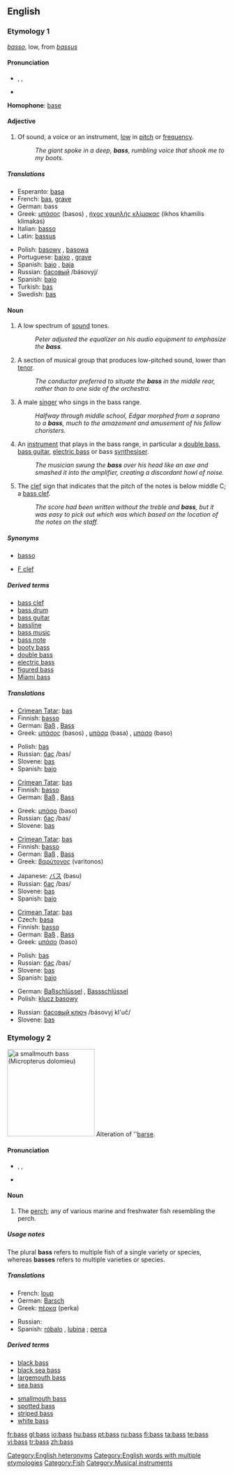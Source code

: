 {{see|bas}}
{{wikipedia}}
==English==

===Etymology 1===
{{It.}} ''[[basso]]'', low, from {{L.}} ''[[bassus]]''

====Pronunciation====
* {{enPR|bās}}, {{IPA|/beɪs/}}, {{SAMPA|/beIs/}}
* {{audio|en-us-bass-low.ogg|Audio (US)}}

'''Homophone''': [[base]]

====Adjective====
{{en-adj}}

# Of sound, a voice or an instrument, [[low]] in [[pitch]] or [[frequency]].
#: ''The giant spoke in a deep, '''bass''', rumbling voice that shook me to my boots.''

=====Translations=====
{{rfc-tsort|duplicate language: Spanish}}
{{trans-top|low in pitch}}
* Esperanto: [[basa]]
* French: [[bas]], [[grave]]
* German: bass
* Greek: [[μπάσος]] (basos) {{m}}, [[ήχος χαμηλής κλίμακας]] (ikhos khamilis klimakas) {{m}}
* Italian: [[basso]] {{m}}
* Latin: [[bassus]] {{m}}
{{trans-mid}}
* Polish: [[basowy]] {{m}}, [[basowa]] {{f}}
* Portuguese: [[baixo]] {{m}}, [[grave]] {{m}}
* Spanish: [[bajo]] {{m}}, [[baja]] {{f}}
* Russian: [[басовый]] /básovyj/
* Spanish: [[bajo]] {{m}}
* Turkish: [[bas]]
* Swedish: [[bas]]
{{trans-bottom}}

====Noun====
{{en-noun|es}}

# A low spectrum of [[sound]] tones.
#: ''Peter adjusted the equalizer on his audio equipment to emphasize the '''bass'''.''
# A section of musical group that produces low-pitched sound, lower than [[tenor]].
#: ''The conductor preferred to situate the '''bass''' in the middle rear, rather than to one side of the orchestra.''
# A male [[singer]] who sings in the bass range.
#: ''Halfway through middle school, Edgar morphed from a soprano to a '''bass''', much to the amazement and amusement of his fellow choristers.''
# An [[instrument]] that plays in the bass range, in particular a [[double bass]], [[bass guitar]], [[electric bass]] or bass [[synthesiser]].
#: ''The musician swung the '''bass''' over his head like an axe and smashed it into the amplifier, creating a discordant howl of noise.''
# The [[clef]] sign that indicates that the pitch of the notes is below middle C; a [[bass clef]].
#: ''The score had been written without the treble and '''bass''', but it was easy to pick out which was which based on the location of the notes on the staff.''

=====Synonyms=====
* {{i-c|singer}} [[basso]]
* {{i-c|clef}} [[F clef]]

=====Derived terms=====
* [[bass clef]]
* [[bass drum]]
* [[bass guitar]]
* [[bassline]]
* [[bass music]]
* [[bass note]]
* [[booty bass]]
* [[double bass]]
* [[electric bass]]
* [[figured bass]]
* [[Miami bass]]

=====Translations=====
{{trans-top|low spectrum of sound}}
* [[Crimean Tatar]]: [[bas#Crimean Tatar|bas]]
* Finnish: [[basso]]
* German: [[Baß]] {{m}}, [[Bass]] {{m}}
* Greek: [[μπάσος]] (basos) {{m}}, [[μπάσα]] (basa) {{f}}, [[μπάσο]] (baso) {{n}}
{{trans-mid}}
* Polish: [[bas]] {{m}}
* Russian: [[бас]] /bas/ {{m}}
* Slovene: [[bas]] {{m}}
* Spanish: [[bajo]] {{m}}
{{trans-bottom}}

{{trans-top|section of musical group}}
* [[Crimean Tatar]]: [[bas#Crimean Tatar|bas]]
* Finnish: [[basso]]
* German: [[Baß]] {{m}}, [[Bass]] {{m}}
{{trans-mid}}
* Greek: [[μπάσο]] (baso) {{n}}
* Russian: [[бас]] /bas/ {{m}}
* Slovene: [[bas]] {{m}}
{{trans-bottom}}

{{trans-top|singer}}
* [[Crimean Tatar]]: [[bas#Crimean Tatar|bas]]
* Finnish: [[basso]]
* German: [[Baß]] {{m}}, [[Bass]] {{m}}
* Greek: [[βαρύτονος]] (varitonos) {{m}}
{{trans-mid}}
* Japanese: [[バス]] (basu)
* Russian: [[бас]] /bas/ {{m}}
* Slovene: [[bas]] {{m}}
* Spanish: [[bajo]] {{m}}
{{trans-bottom}}

{{trans-top|musical instrument}}
* [[Crimean Tatar]]: [[bas#Crimean Tatar|bas]]
* Czech: [[basa]] {{f}}
* Finnish: [[basso]]
* German: [[Baß]] {{m}}, [[Bass]] {{m}}
* Greek: [[μπάσο]] (baso) {{n}}
{{trans-mid}}
* Polish: [[bas]] {{m}}
* Russian: [[бас]] /bas/ {{m}}
* Slovene: [[bas]] {{m}}
* Spanish: [[bajo]] {{m}}
{{trans-bottom}}

{{trans-top|clef sign}}
* German: [[Baßschlüssel]] {{m}}, [[Bassschlüssel]] {{m}}
* Polish: [[klucz basowy]] {{m}}
{{trans-mid}}
* Russian: [[басовый ключ]] /básovyj kl'uč/ {{m}}
* Slovene: [[bas]] {{m}}
{{trans-bottom}}

===Etymology 2===
[[Image:Smallmouth_bass.jpg|thumb|right|200px|a smallmouth bass (''Micropterus dolomieu'')]]
Alteration of ''[[barse]].

====Pronunciation====
* {{enPR|băs}}, {{IPA|/bæs/}}, {{SAMPA|/b{s/}}
* {{audio|en-us-bass.ogg|Audio (US)}}

====Noun====
{{en-noun|es|pl2=bass}}

# The [[perch]]; any of various marine and freshwater fish resembling the perch.

=====Usage notes=====
The plural '''bass''' refers to multiple fish of a single variety or species, whereas '''basses''' refers to multiple varieties or species.

=====Translations=====
{{top}}
* French: [[loup]] {{m}}
* German: [[Barsch]] {{m}}
* Greek: [[πέρκα]] (perka) {{f}}
{{mid}}
* Russian: {{t|ru|окунь|m|sc=Cyrl|tr=ókun'}}
* Spanish: [[róbalo]] {{m}}, [[lubina]] {{f}}; [[perca]] {{f}} {{italbrac|freshwater}}
{{bottom}}

=====Derived terms=====
{{top2}}
* [[black bass]]
* [[black sea bass]]
* [[largemouth bass]]
* [[sea bass]]
{{mid2}}
* [[smallmouth bass]]
* [[spotted bass]]
* [[striped bass]]
* [[white bass]]
{{bottom}}

[[Category:English heteronyms]]
[[Category:English words with multiple etymologies]]
[[Category:Fish]]
[[Category:Musical instruments]]

[[fr:bass]]
[[gl:bass]]
[[io:bass]]
[[hu:bass]]
[[pt:bass]]
[[ru:bass]]
[[fi:bass]]
[[ta:bass]]
[[te:bass]]
[[vi:bass]]
[[tr:bass]]
[[zh:bass]]